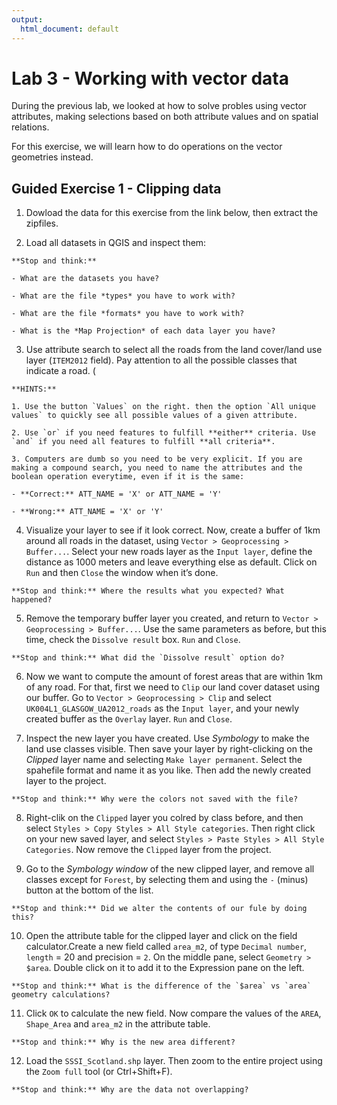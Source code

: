 ```yaml
---
output:
  html_document: default
---
```

# Lab 3 - Working with vector data {#lab2}

During the previous lab, we looked at how to solve probles using vector attributes, making selections based on both attribute values and on spatial relations.

For this exercise, we will learn how to do operations on the vector geometries instead.

## Guided Exercise 1 - Clipping data

1. Dowload the data for this exercise from the link below, then extract the zipfiles. 


2. Load all datasets in QGIS and inspect them:
    
```block
**Stop and think:** 

- What are the datasets you have?

- What are the file *types* you have to work with?

- What are the file *formats* you have to work with?

- What is the *Map Projection* of each data layer you have?
```

3. Use attribute search to select all the roads from the land cover/land use layer (`ITEM2012` field). Pay attention to all the possible classes that indicate a road. (

```block
**HINTS:** 

1. Use the button `Values` on the right. then the option `All unique values` to quickly see all possible values of a given attribute.

2. Use `or` if you need features to fulfill **either** criteria. Use `and` if you need all features to fulfill **all criteria**.

3. Computers are dumb so you need to be very explicit. If you are making a compound search, you need to name the attributes and the boolean operation everytime, even if it is the same:

- **Correct:** ATT_NAME = 'X' or ATT_NAME = 'Y'

- **Wrong:** ATT_NAME = 'X' or 'Y'
```

4. Visualize your layer to see if it look correct. Now, create a buffer of 1km around all roads in the dataset, using `Vector > Geoprocessing > Buffer...`. Select your new roads layer as the `Input layer`, define the distance as 1000 meters and leave everything else as default. Click on `Run` and then `Close` the window when it's done.

```block
**Stop and think:** Where the results what you expected? What happened?
```

5. Remove the temporary buffer layer you created, and return to `Vector > Geoprocessing > Buffer...`. Use the same parameters as before, but this time, check the `Dissolve result` box. `Run` and `Close`.

```block
**Stop and think:** What did the `Dissolve result` option do?
```

6. Now we want to compute the amount of forest areas that are within 1km of any road. For that, first we need to `Clip` our land cover dataset using our buffer. Go to `Vector > Geoprocessing > Clip` and select `UK004L1_GLASGOW_UA2012_roads` as the `Input layer`, and your newly created buffer as the `Overlay` layer. `Run` and `Close`.

7. Inspect the new layer you have created. Use *Symbology* to make the land use classes visible. Then save your layer by right-clicking on the *Clipped* layer name and selecting `Make layer permanent`. Select the spahefile format and name it as you like. Then add the newly created layer to the project.

```block
**Stop and think:** Why were the colors not saved with the file?
```

8. Right-clik on the `Clipped` layer you colred by class before, and then select `Styles > Copy Styles > All Style categories`. Then right click on your new saved layer, and select `Styles > Paste Styles > All Style Categories`. Now remove the `Clipped` layer from the project.

9. Go to the *Symbology window* of the new clipped layer, and remove all classes except for `Forest`, by selecting them and using the `-` (minus) button at the bottom of the list.

```block
**Stop and think:** Did we alter the contents of our fule by doing this?
```

10. Open the attribute table for the clipped layer and click on the field calculator.Create a new field called `area_m2`, of type `Decimal number`, `length` = 20 and precision = `2`. On the middle pane, select `Geometry > $area`. Double click on it to add it to the Expression pane on the left.

```block
**Stop and think:** What is the difference of the `$area` vs `area` geometry calculations?
```

11. Click `OK` to calculate the new field. Now compare the values of the `AREA`, `Shape_Area` and `area_m2` in the attribute table. 

```block
**Stop and think:** Why is the new area different?
```

12. Load the `SSSI_Scotland.shp` layer. Then zoom to the entire project using the `Zoom full` tool (or Ctrl+Shift+F).

```block
**Stop and think:** Why are the data not overlapping?
```


